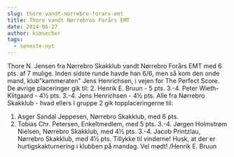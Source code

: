 ```yaml
---
slug: thore-vandt-norrebro-forars-emt
title: Thore vandt Nørrebros Forårs EMT 
date: 2014-06-27
author: kimsecher
tags:
  - seneste-nyt
---
```

Thore N. Jensen fra Nørrebro Skakklub vandt Nørrebro Forårs EMT med 6 pts. af 7 mulige.
Inden sidste runde havde han 6/6, men så kom den onde mand, klub"kammeraten" Jens Henrichsen, i vejen for The Perfect Score.
De øvrige placeringer gik til:
2. Henrik E. Bruun - 5 pts.
3.-4. Peter Wieth-Klitgaard - 4½ pts.
3.-4. Jens Henrichsen - 4½ pts.
Alle fra Nørrebro Skakklub - hvad ellers
I gruppe 2 gik topplaceringerne til:
1. Asger Sandal Jeppesen, Nørrebro Skakklub, med 6 pts.
2. Tobias Chr. Petersen, Enkeltmedlem, med 5 pts.
3.-4. Jørgen Holmstrøm Nielsen, Nørrebro Skakklub, med 4½ pts.
3.-4. Jacob Printzlau, Nørrebro Skakklub, med 4½ pts.
Tillykke til vinderne!
Husk, at der er hurtigskakturnering i klubben på mandag. Vel mødt!
/Henrik E. Bruun
